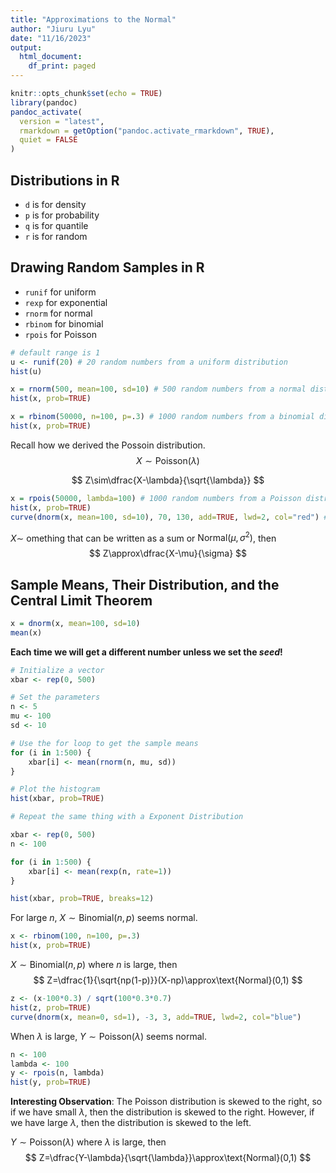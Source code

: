 ```yaml
---
title: "Approximations to the Normal"
author: "Jiuru Lyu"
date: "11/16/2023"
output:
  html_document:
    df_print: paged
---
```


```r
knitr::opts_chunk$set(echo = TRUE)
library(pandoc)
pandoc_activate(
  version = "latest",
  rmarkdown = getOption("pandoc.activate_rmarkdown", TRUE),
  quiet = FALSE
)
```

## Distributions in R
- `d` is for density
- `p` is for probability
- `q` is for quantile
- `r` is for random

## Drawing Random Samples in R
- `runif` for uniform
- `rexp` for exponential
- `rnorm` for normal
- `rbinom` for binomial
- `rpois` for Poisson
```r
# default range is 1
u <- runif(20) # 20 random numbers from a uniform distribution
hist(u)
```

```r
x = rnorm(500, mean=100, sd=10) # 500 random numbers from a normal distribution with mean 100 and sd 10
hist(x, prob=TRUE)
```

```r
x = rbinom(50000, n=100, p=.3) # 1000 random numbers from a binomial distribution with n=100 and p=.3
hist(x, prob=TRUE)
```

Recall how we derived the Possoin distribution.
$$
X\sim\text{Poisson}(\lambda)
$$

$$
Z\sim\dfrac{X-\lambda}{\sqrt{\lambda}}
$$
```r
x = rpois(50000, lambda=100) # 1000 random numbers from a Poisson distribution with lambda=10
hist(x, prob=TRUE)
curve(dnorm(x, mean=100, sd=10), 70, 130, add=TRUE, lwd=2, col="red") # plot the normal density with mean 100 and sd 10
```

$X\sim$ omething that can be written as a sum or $\text{Normal}(\mu,\sigma^2)$, then
$$
Z\approx\dfrac{X-\mu}{\sigma}
$$

## Sample Means, Their Distribution, and the Central Limit Theorem
```r
x = dnorm(x, mean=100, sd=10)
mean(x)
```
**Each time we will get a different number unless we set the *seed*!**

```r
# Initialize a vector
xbar <- rep(0, 500)

# Set the parameters
n <- 5
mu <- 100
sd <- 10

# Use the for loop to get the sample means
for (i in 1:500) {
    xbar[i] <- mean(rnorm(n, mu, sd))
}

# Plot the histogram
hist(xbar, prob=TRUE)
```

```r
# Repeat the same thing with a Exponent Distribution

xbar <- rep(0, 500)
n <- 100

for (i in 1:500) {
    xbar[i] <- mean(rexp(n, rate=1))
}

hist(xbar, prob=TRUE, breaks=12)
```

For large $n$, $X\sim\text{Binomial}(n,p)$ seems normal.
```r
x <- rbinom(100, n=100, p=.3)
hist(x, prob=TRUE)
```

$X\sim\text{Binomial}(n,p)$ where $n$ is large, then
$$
Z=\dfrac{1}{\sqrt{np(1-p)}}(X-np)\approx\text{Normal}(0,1)
$$
```r
z <- (x-100*0.3) / sqrt(100*0.3*0.7)
hist(z, prob=TRUE)
curve(dnorm(x, mean=0, sd=1), -3, 3, add=TRUE, lwd=2, col="blue")
```

When $\lambda$ is large, $Y\sim\text{Poisson}(\lambda)$ seems normal.
```r
n <- 100
lambda <- 100
y <- rpois(n, lambda)
hist(y, prob=TRUE)
```

**Interesting Observation**: The Poisson distribution is skewed to the right, so if we have small $\lambda$, then the distribution is skewed to the right. However, if we have large $\lambda$, then the distribution is skewed to the left.

$Y\sim\text{Poisson}(\lambda)$ where $\lambda$ is large, then
$$
Z=\dfrac{Y-\lambda}{\sqrt{\lambda}}\approx\text{Normal}(0,1)
$$

